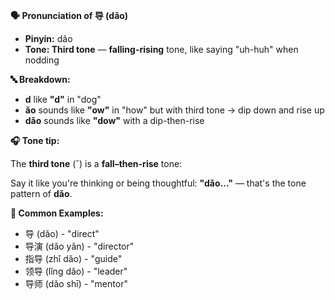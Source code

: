 **🗣️ Pronunciation of 导 (dǎo)**

- **Pinyin:** dǎo
- **Tone: Third tone** — **falling-rising** tone, like saying "uh-huh" when nodding

**🔤 Breakdown:**

- **d** like **"d"** in "dog"
- **ǎo** sounds like **"ow"** in "how" but with third tone → dip down and rise up
- **dǎo** sounds like **"dow"** with a dip-then-rise

**🎧 Tone tip:**

The **third tone** (ˇ) is a **fall–then-rise** tone:

Say it like you're thinking or being thoughtful: **"dǎo..."** — that's the tone pattern of **dǎo**.

**📝 Common Examples:**

- 导 (dǎo) - "direct"
- 导演 (dǎo yǎn) - "director"
- 指导 (zhǐ dǎo) - "guide"
- 领导 (lǐng dǎo) - "leader"
- 导师 (dǎo shī) - "mentor"
